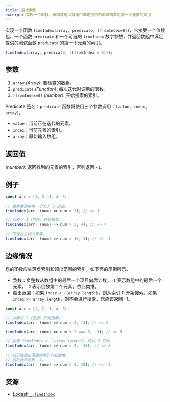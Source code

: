 ```yaml
---
title: 查找索引
excerpt: 实现一个函数，该函数返回数组中满足提供的测试函数的第一个元素的索引
---
```


实现一个函数 `findIndex(array, predicate, [fromIndex=0])`，它接受一个值数组、一个函数 `predicate` 和一个可选的 `fromIndex` 数字参数，并返回数组中满足提供的测试函数 `predicate` 的第一个元素的索引。

```js
findIndex(array, predicate, [(fromIndex = 0)]);
```

## 参数

1. `array` *(Array)*: 要检查的数组。
2. `predicate` *(Function)*: 每次迭代时调用的函数。
3. `[fromIndex=0]` *(number)*: 开始搜索的索引。

Predicate 签名：`predicate` 函数将使用三个参数调用：`(value, index, array)`。

* `value`：当前正在迭代的元素。
* `index`：当前元素的索引。
* `array`：原始输入数组。

## 返回值

*(number)*: 返回找到的元素的索引，否则返回 `-1`。

## 例子

```js
const arr = [1, 2, 3, 4, 5];

// 搜索数组中第一个大于 3 的值。
findIndex(arr, (num) => num > 3); // => 3

// 从索引 4（包括）开始搜索。
findIndex(arr, (num) => num > 3, 4); // => 4

// 不存在这样的元素。
findIndex(arr, (num) => num > 10, 3); // => -1
```

## 边缘情况

您的函数应处理负索引和超出范围的索引，如下面的示例所示。

* 负数：负整数从数组中的最后一个项目向后计数。`-1` 表示数组中的最后一个元素，`-2` 表示倒数第二个元素，依此类推。
* 超出范围：如果 `index < -(array.length)`，则从索引 0 开始搜索。如果 `index` >= `array.length`，则不会进行搜索，您应该返回 -1。

```js
const arr = [1, 2, 3, 4, 5];

// 从索引 2（包括）开始搜索。
findIndex(arr, (num) => num > 2, -3); // => 2

findIndex(arr, (num) => num % 2 === 0, -3); // => 3

// 如果 fromIndex < -(array.length)，则从 0 开始
findIndex(arr, (num) => num > 2, -10); // => 2

// 从已经超出范围的索引向右搜索，
// 这将始终导致 -1。
findIndex(arr, (num) => num > 2, 10); // => -1
```

## 资源

* [Lodash `_.findIndex`](https://lodash.com/docs/#findIndex)

